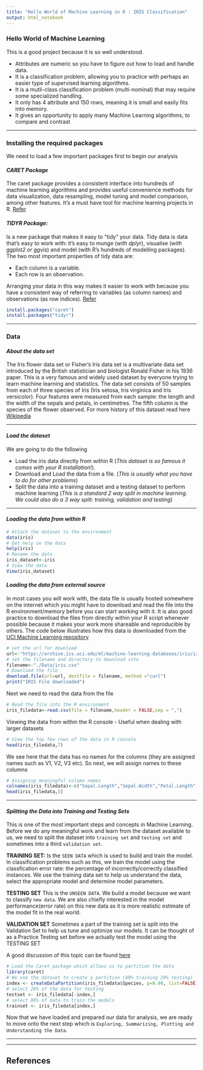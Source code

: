 ```yaml
---
title: "Hello World of Machine Learning in R : IRIS Classification"
output: html_notebook
---
```


### Hello World of Machine Learning
This is a good project because it is so well understood.

- Attributes are numeric so you have to figure out how to load and handle data.
- It is a classification problem, allowing you to practice with perhaps an easier type of supervised learning algorithms.
- It is a mutli-class classification problem (multi-nominal) that may require some specialized handling.
- It only has 4 attribute and 150 rows, meaning it is small and easily fits into memory.
- It gives an opportunity to apply many Machine Learning algorithms, to compare and contrast

---

### Installing the required packages
We need to load a few important packages first to begin our analysis

#### *CARET Package* 
The caret package provides a consistent interface into hundreds of machine learning algorithms and provides useful convenience methods for data visualization, data resampling, model tuning and model comparison, among other features. It’s a must have tool for machine learning projects in R. [Refer][3]

#### *TIDYR Package:*  
Is a new package that makes it easy to “tidy” your data. Tidy data is data that’s easy to work with: it’s easy to munge (*with dplyr*), visualise (*with ggplot2 or ggvis*) and model (with R’s hundreds of modelling packages). The two most important properties of tidy data are:

- Each column is a variable.
- Each row is an observation.

Arranging your data in this way makes it easier to work with because you have a consistent way of referring to variables (as column names) and observations (as row indices).
[Refer][2]

```r
install.packages("caret")
install.packages("tidyr")
```

---

### Data
#### *About the data set*
The Iris flower data set or Fisher's Iris data set is a multivariate data set introduced by the British statistician and biologist Ronald Fisher in his 1936 paper. This is a very famous and widely used dataset by everyone trying to learn machine learning and statistics. The data set consists of 50 samples from each of three species of Iris (Iris setosa, Iris virginica and Iris versicolor). Four features were measured from each sample: the length and the width of the sepals and petals, in centimetres. The fifth column is the species of the flower observed. For more history of this dataset read here [Wikipedia](https://en.wikipedia.org/wiki/Iris_flower_data_set)

---

#### *Load the dataset*
We are going to do the following

- Load the iris data directly from within R (*This dataset is so famous it comes with your R installation!*).
- Download and Load the data from a file. (*This is usually what you have to do for other problems*)
- Split the data into a training dataset and a testing dataset to perform machine learning (*This is a standard 2 way split in machine learning. We could also do a 3 way split: training, validation and testing*)

---

#### *Loading the data from within R*
```r
# Attach the dataset to the environment
data(iris)
# Get help on the data
help(iris)
# Rename the data
iris_dataset<-iris
# View the data
View(iris_dataset)
```

#### *Loading the data from external source*
In most cases you will work with, the data file is usually hosted somewhere on the internet which you might have to download and read the file into the R environment/memory before you can start working with it. It is also good practice to download the files from directly within your R script whenever possible because it makes your work more shareable and reproducible by others. The code below illustrates how this data is downloaded from the [UCI Machine Learning repository](https://archive.ics.uci.edu/ml/machine-learning-databases/iris/iris.data)

```r
# set the url for download
url<-"https://archive.ics.uci.edu/ml/machine-learning-databases/iris/iris.data"
# set the filename and directory to download into
filename<-"./Data/iris.csv"
# Download the file
download.file(url=url, destfile = filename, method ="curl")
print("IRIS File downloaded")
```


Next we need to read the data from the file
```r
# Read the file into the R environment
iris_filedata<-read.csv(file = filename,header = FALSE,sep = ",")
```


Viewing the data from within the R console - Useful when dealing with larger datasets
```r
# View the top few rows of the data in R console
head(iris_filedata,7)
```


We see here that the data has no names for the columns (they are assigned names such as V1, V2, V3 etc). So next, we will assign names to these columns
```r
# Assigning meaningful column names
colnames(iris_filedata)<-c("Sepal.Length","Sepal.Width","Petal.Length","Petal.Width","Species")
head(iris_filedata,5)
```

---

#### *Splitting the Data into Training and Testing Sets*
This is one of the most important steps and concepts in Machine Learning. Before we do any meaningful work and learn from the dataset available to us, we need to split the dataset into `training set` and `testing set` and sometimes into a third `validation set`.

**TRAINING SET:** Is the `SEEN DATA` which is used to build and train the model. In classification problems such as this, we train the model using the classfication error rate: the percentage of incorrectly/correctly classified instances. We use the training data set to help us understand the data, select the appropriate model and determine model parameters.

**TESTING SET** This is the `UNSEEN DATA`. We build a model because we want to classify `new data`. We are also chiefly interested in the model performance(error rate) on this new data as it is more realistic estimate of the model fit in the real world.

**VALIDATION SET** Sometimes a part of the training set is split into the Validation Set to help us tune and optimize our models. It can be thought of as a Practice Testing set before we actually test the model using the TESTING SET

A good discussion of this topic can be found [here](https://stats.stackexchange.com/questions/19048/what-is-the-difference-between-test-set-and-validation-set)

```r
# Load the Caret package which allows us to partition the data
library(caret)
# We use the dataset to create a partition (80% training 20% testing)
index <- createDataPartition(iris_filedata$Species, p=0.80, list=FALSE)
# select 20% of the data for testing
testset <- iris_filedata[-index,]
# select 80% of data to train the models
trainset <- iris_filedata[index,]
```

Now that we have loaded and prepared our data for analysis, we are ready to move onto the next step which is `Exploring, Summarizing, Plotting and Understanding the Data`. 

---



---

## References
 [1]:http://machinelearningmastery.com/machine-learning-in-r-step-by-step/
 [2]:https://blog.rstudio.org/2014/07/22/introducing-tidyr/ "Introduction to tidyr"
 [3]:http://topepo.github.io/caret/index.html "Introduction to caret"